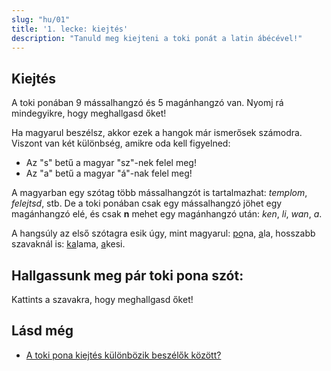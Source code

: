 ```yaml
---
slug: "hu/01"
title: '1. lecke: kiejtés'
description: "Tanuld meg kiejteni a toki ponát a latin ábécével!"
---
```



## Kiejtés

A toki ponában 9 mássalhangzó és 5 magánhangzó van. Nyomj rá mindegyikre, hogy meghallgasd őket!

<PhonoTable />

Ha magyarul beszélsz, akkor ezek a hangok már ismerősek számodra. Viszont van két különbség, amikre oda kell figyelned:
* Az "s" betű a magyar "sz"-nek felel meg!
* Az "a" betű a magyar "á"-nak felel meg!

A magyarban egy szótag több mássalhangzót is tartalmazhat: *templom*, *felejtsd*, stb. De a toki ponában csak egy mássalhangzó jöhet egy magánhangzó elé, és csak **n** mehet egy magánhangzó után: *ken*, *li*, *wan*, *a*.

A hangsúly az első szótagra esik úgy, mint magyarul: <u>po</u>na, <u>a</u>la, hosszabb szavaknál is: <u>ka</u>lama, <u>a</u>kesi.

## Hallgassunk meg pár toki pona szót:

Kattints a szavakra, hogy meghallgasd őket!

<PhonoExamples />

## Lásd még

* [A toki pona kiejtés különbözik beszélők között?](hu/sound-variation)

